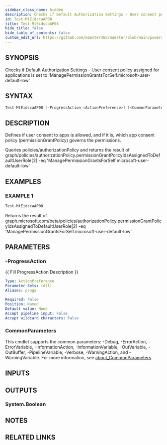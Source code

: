```yaml
---
sidebar_class_name: hidden
description: Checks if Default Authorization Settings - User consent policy assigned for applications is set to 'ManagePermissionGrantsForSelf.microsoft-user-default-low'
id: Test-MtEidscaAP08
title: Test-MtEidscaAP08
hide_title: false
hide_table_of_contents: false
custom_edit_url: https://github.com/maester365/maester/blob/main/powershell/public/Test-MtEidscaAP08.ps1
---
```


## SYNOPSIS

Checks if Default Authorization Settings - User consent policy assigned for applications is set to 'ManagePermissionGrantsForSelf.microsoft-user-default-low'

## SYNTAX

```powershell
Test-MtEidscaAP08 [-ProgressAction <ActionPreference>] [<CommonParameters>]
```

## DESCRIPTION

Defines if user consent to apps is allowed, and if it is, which app consent policy (permissionGrantPolicy) governs the permissions.

Queries policies/authorizationPolicy
and returns the result of
 graph/policies/authorizationPolicy.permissionGrantPolicyIdsAssignedToDefaultUserRole[2] -eq 'ManagePermissionGrantsForSelf.microsoft-user-default-low'

## EXAMPLES

### EXAMPLE 1

```powershell
Test-MtEidscaAP08
```

Returns the result of graph.microsoft.com/beta/policies/authorizationPolicy.permissionGrantPolicyIdsAssignedToDefaultUserRole[2] -eq 'ManagePermissionGrantsForSelf.microsoft-user-default-low'

## PARAMETERS

### -ProgressAction

\{\{ Fill ProgressAction Description \}\}

```yaml
Type: ActionPreference
Parameter Sets: (All)
Aliases: proga

Required: False
Position: Named
Default value: None
Accept pipeline input: False
Accept wildcard characters: False
```

### CommonParameters

This cmdlet supports the common parameters: -Debug, -ErrorAction, -ErrorVariable, -InformationAction, -InformationVariable, -OutVariable, -OutBuffer, -PipelineVariable, -Verbose, -WarningAction, and -WarningVariable. For more information, see [about_CommonParameters](http://go.microsoft.com/fwlink/?LinkID=113216).

## INPUTS

## OUTPUTS

### System.Boolean

## NOTES

## RELATED LINKS
